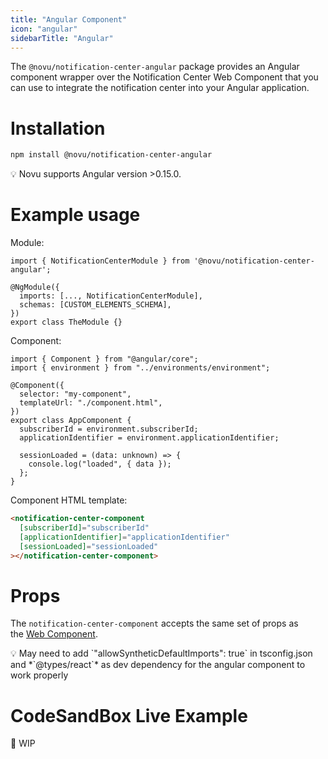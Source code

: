 ```yaml
---
title: "Angular Component"
icon: "angular"
sidebarTitle: "Angular"
---
```


The `@novu/notification-center-angular` package provides an Angular component wrapper over the Notification Center Web Component that you can use to integrate the notification center into your Angular application.

# Installation

```bash
npm install @novu/notification-center-angular
```

<aside>
💡 Novu supports Angular version >0.15.0.

</aside>

# Example usage

Module:

```tsx
import { NotificationCenterModule } from '@novu/notification-center-angular';

@NgModule({
  imports: [..., NotificationCenterModule],
  schemas: [CUSTOM_ELEMENTS_SCHEMA],
})
export class TheModule {}
```

Component:

```tsx
import { Component } from "@angular/core";
import { environment } from "../environments/environment";

@Component({
  selector: "my-component",
  templateUrl: "./component.html",
})
export class AppComponent {
  subscriberId = environment.subscriberId;
  applicationIdentifier = environment.applicationIdentifier;

  sessionLoaded = (data: unknown) => {
    console.log("loaded", { data });
  };
}
```

Component HTML template:

```html
<notification-center-component
  [subscriberId]="subscriberId"
  [applicationIdentifier]="applicationIdentifier"
  [sessionLoaded]="sessionLoaded"
></notification-center-component>
```

# Props

The `notification-center-component` accepts the same set of props as the [Web Component](./web-component).

<aside>
💡 May need to add `"allowSyntheticDefaultImports": true` in tsconfig.json and *`@types/react`* as dev dependency for the angular component to work properly

</aside>

# CodeSandBox Live Example

🚧 WIP

